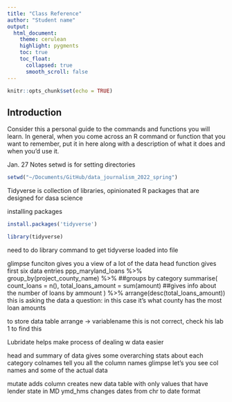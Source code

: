 ```yaml
---
title: "Class Reference"
author: "Student name"
output:
  html_document:
    theme: cerulean
    highlight: pygments
    toc: true
    toc_float:
      collapsed: true
      smooth_scroll: false
---
```


```r
knitr::opts_chunk$set(echo = TRUE)
```

## Introduction

Consider this a personal guide to the commands and functions you will learn. In general, when you come across an R command or function that you want to remember, put it in here along with a description of what it does and when you'd use it.

Jan. 27 Notes
setwd is for setting directories
```r
setwd("~/Documents/GitHub/data_journalism_2022_spring")
```

Tidyverse is collection of libraries, opinionated R packages that are designed for dasa science

installing packages 

```r
install.packages('tidyverse')
```
```r
library(tidyverse)
```
need to do library command to get tidyverse loaded into file

glimpse funciton gives you a view of a lot of the data
head function gives first six data entries
ppp_maryland_loans %>%
  group_by(project_county_name) %>% ##groups by category
  summarise(
    count_loans = n(),
    total_loans_amount = sum(amount) ##gives info about the number of loans by ammount
  ) %>%
  arrange(desc(total_loans_amount))
this is asking the data a question: in this case it's what county has the most loan amounts

to store data table
arrange -> variablename
  this is not correct, check his lab 1 to find this

Lubridate helps make process of dealing w data easier

head and summary of data gives some overarching stats about each category
colnames tell you all the column names
glimpse let's you see col names and some of the actual data

mutate adds column
creates new data table with only values that have lender state in MD
ymd_hms changes dates from chr to date format

  